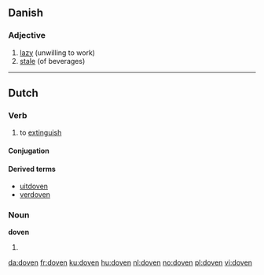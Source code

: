 ==Danish==

===Adjective===
{{infl|da|adjective|neuter|dovent|plural and definite|dovne|[[Appendix:Glossary#comparative|comparative]]|dovnere|[[Appendix:Glossary#superlative|superlative]]|dovnest}}

# [[lazy]] (unwilling to work)
# [[stale]] (of beverages)

----

==Dutch==

===Verb===
{{nl-verb-weak}}

# to [[extinguish]]

====Conjugation====
{{nl-verb-table|doof|dooft|doofde|doofden|gedoofd}}

====Derived terms====
* [[uitdoven]]
* [[verdoven]]

===Noun===
'''doven'''

# {{plural of|dove#Dutch|dove|lang=nl}}

[[da:doven]]
[[fr:doven]]
[[ku:doven]]
[[hu:doven]]
[[nl:doven]]
[[no:doven]]
[[pl:doven]]
[[vi:doven]]